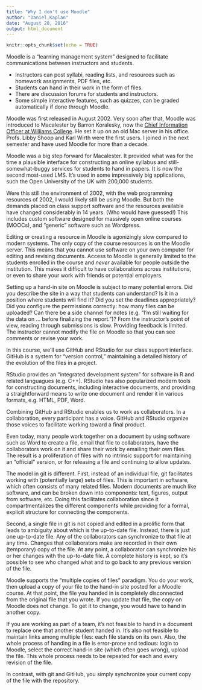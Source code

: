```yaml
---
title: "Why I don't use Moodle"
author: "Daniel Kaplan"
date: "August 28, 2016"
output: html_document
---
```


```r
knitr::opts_chunk$set(echo = TRUE)
```

Moodle is a "learning management system" designed to facilitate communications between instructors and students.

* Instructors can post syllabi, reading lists, and resources such as homework assignments, PDF files, etc.
* Students can hand in their work in the form of files.
* There are discussion forums for students and instructors.
* Some simple interactive features, such as quizzes, can be graded automatically if done through Moodle.

Moodle was first released in August 2002. Very soon after that, Moodle was introduced to Macalester by Barron Koralesky, now the [Chief Information Officer at Williams College](http://oit.williams.edu/about/staff/). He set it up on an old Mac server in his office. Profs. Libby Shoop and Karl Wirth were the first users. I joined in the next semester and have used Moodle for more than a decade.

Moodle was a big step forward for Macalester. It provided what was for the time a plausible interface for constructing an online syllabus and still-somewhat-buggy services for students to hand in papers. It is now the second most-used LMS. It's used in some impressively big applications, such the Open University of the UK with 200,000 students.

Were this still the environment of 2002, with the web programming resources of 2002, I would likely still be using Moodle. But both the demands placed on class support software and the resources available have changed considerably in 14 years. (Who would have guessed!) This includes custom software designed for massively open online courses (MOOCs), and "generic" software such as Wordpress. 

Editing or creating a resource in Moodle is agonizingly slow compared to modern systems. The only copy of the course resources is on the Moodle server. This means that you cannot use software on your own computer for editing and revising documents. Access to Moodle is generally limited to the students enrolled in the course and *never* available for people outside the institution. This makes it difficult to have collaborations across institutions, or even to share your work with friends or potential employers. 

Setting up a hand-in site on Moodle is subject to many potential errors. Did you describe the site in a way that students can understand? Is it in a position where students will find it? Did you set the deadlines appropriately? Did you configure the permissions correctly: how many files can be uploaded? Can there be a side channel for notes (e.g. "I'm still waiting for the data on ... before finalizing the report.")? From the instructor's point of view, reading through submissions is slow. Providing feedback is limited. The instructor cannot modify the file on Moodle so that you can see comments or revise your work.

In this course, we'll use GitHub and RStudio for our class support interface. GitHub is a system for "version control," maintaining a detailed history of the evolution of the files in a project.

RStudio provides an "integrated development system" for software in R and related languagues (e.g. C++). RStudio has also popularized modern tools for constructing documents, including interactive documents, and providing a straightforward means to write one document and render it in various formats, e.g. HTML, PDF, Word.

Combining GitHub and RStudio enables us to work as collaborators. In a collaboration, every participant has a voice. GitHub and RStudio organize those voices to facilitate working toward a final product.

Even today, many people work together on a document by using software such as Word to create a file, email that file to collaborators, have the collaborators work on it and share their work by emailing their own files. The result is a proliferation of files with no intrinsic support for maintaining an "official" version, or for releasing a file and continuing to allow updates. 

The model in git is different. First, instead of an individual file, git facilitates working with (potentially large) sets of files. This is important in software, which often consists of many related files. Modern documents are much like software, and can be broken down into components: text, figures, output from software, etc. Doing this facilitates collaboration since it compartmentalizes the different components while providing for a formal, explicit structure for connecting the components. 

Second, a single file in git is not copied and edited in a prolific form that leads to ambiguity about which is the up-to-date file. Instead, there is just one up-to-date file. Any of the collaborators can synchronize to that file at any time. Changes that collaborators make are recorded in their own (temporary) copy of the file. At any point, a collaborator can synchronize his or her changes with the up-to-date file. A complete history is kept, so it's possible to see who changed what and to go back to any previous version of the file.

Moodle supports the "multiple copies of files" paradigm. You do your work, then upload a copy of your file to the hand-in site posted for a Moodle course.  At that point, the file you handed in is completely disconnected from the original file that you wrote. If you update that file, the copy on Moodle does not change. To get it to change, you would have to hand in another copy.

If you are working as part of a team, it's not feasible to hand in a document to replace one that another student handed in. It's also not feasible to maintain links among multiple files: each file stands on its own. Also, the whole process of handing in a file is error-prone and tedious: login to Moodle, select the correct hand-in site (which often goes wrong), upload the file. This whole process needs to be repeated for each and every revision of the file.

In contrast, with git and GitHub, you simply synchronize your current copy of the file with the repository. 

